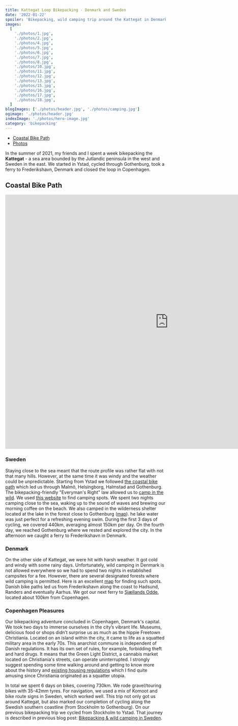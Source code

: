 ```yaml
---
title: Kattegat Loop Bikepacking - Denmark and Sweden
date: '2022-01-22'
spoiler: 'Bikepacking, wild camping trip around the Kattegat in Denmark and Sweden. Cycling through Malmö, Gothenburg, Aarhus and Copenhagen.'
images:
  [
    './photos/1.jpg',
    './photos/2.jpg',
    './photos/4.jpg',
    './photos/5.jpg',
    './photos/6.jpg',
    './photos/7.jpg',
    './photos/8.jpg',
    './photos/10.jpg',
    './photos/11.jpg',
    './photos/12.jpg',
    './photos/13.jpg',
    './photos/15.jpg',
    './photos/16.jpg',
    './photos/17.jpg',
    './photos/18.jpg',
  ]
blogImages: ['./photos/header.jpg', './photos/camping.jpg']
ogimage: './photos/header.jpg'
indexImage: './photos/hero-image.jpg'
category: 'bikepacking'
---
```


- [Coastal Bike Path](#coastal-bike-path)
- [Photos](#image-gallery)

<MakeItBigContainer>
  <ImageComponent
    image={props.frontmatter.blogImages[0]}
    alt="Sweden"
  ></ImageComponent>
</MakeItBigContainer>

In the summer of 2021, my friends and I spent a week bikepacking the **Kattegat** - a sea area bounded by the Jutlandic peninsula in the west and Sweden in the east. We started in Ystad, cycled through Gothenburg, took a ferry to Frederikshavn, Denmark and closed the loop in Copenhagen.

## Coastal Bike Path

<MakeItBigContainer>
  <LazyIframe height="800px">
    <iframe
      src="https://www.komoot.com/tour/1070028115/embed?profile=1"
      width="1024"
      height="800"
      frameborder="0"
      scrolling="no"
      loading="lazy"
      style="margin: 0;"
    ></iframe>
  </LazyIframe>
</MakeItBigContainer>

### Sweden

Staying close to the sea meant that the route profile was rather flat with not that many hills. However, at the same time it was windy and the weather could be unpredictable. Starting from Ystad we followed [the coastal bike path](https://visitsweden.com/what-to-do/nature-outdoors/biking/swedens-best-cycling-routes/) which led us through Malmö, Helsingborg, Halmstad and Gothenburg. The bikepacking-friendly "Everyman's Right" law allowed us to [camp in the wild](/bikepacking-in-sweden/#wild-camping). We used [this website](https://campwild.org/) to find camping spots. We spent two nights camping close to the sea, waking up to the sound of waves and brewing our morning coffee on the beach. We also camped in the wilderness shelter located at the lake in the forest close to Gothenburg ([map](https://map.campwild.org/places/4112)). he lake water was just perfect for a refreshing evening swim. During the first 3 days of cycling, we covered 440km, averaging almost 150km per day. On the fourth day, we reached Gothenburg where we rested and explored the city. In the afternoon we caught a ferry to Frederikshavn in Denmark.

<MakeItBigContainer>
  <ImageComponent
    image={props.frontmatter.blogImages[1]}
    alt="Camping at the sea"
    isRow
  ></ImageComponent>
  <Container>
    <Column>
      <ImageComponent
        image={props.frontmatter.images[2]}
        alt="Gravel"
      ></ImageComponent>
    </Column>
    <Column>
      <ImageComponent
        image={props.frontmatter.images[10]}
        alt="Coffee break"
      ></ImageComponent>
    </Column>
  </Container>
</MakeItBigContainer>

### Denmark

On the other side of Kattegat, we were hit with harsh weather. It got cold and windy with some rainy days. Unfortunately, wild camping in Denmark is not allowed everywhere so we had to spend two nights in established campsites for a fee. However, there are several designated forests where wild camping is permitted. Here is an excellent [map](https://udinaturen.dk/map-page?scIds=1150,1303,1153&ffId=2468) for finding such spots. Danish bike paths led us from Frederikshavn along the coast to Hadsund, Randers and eventually Aarhus. We got our next ferry to [Sjællands Odde](https://www.google.com/maps/place/4583+Sj%C3%A6llands+Odde,+Denmark/@56.2359695,11.2544575,8.09z/data=!4m5!3m4!1s0x464db64c0f413e79:0x26a6d2afd1db110a!8m2!3d55.9671697!4d11.3667297), located about 100km from Copenhagen.

### Copenhagen Pleasures

Our bikepacking adventure concluded in Copenhagen, Denmark's capital. We took two days to immerse ourselves in the city’s vibrant life. Museums, delicious food or shops didn’t surprise us as much as the hippie Freetown Christiania. Located on an island within the city, it came to life as a squatted military area in the early 70s. This anarchist commune is independent of Danish regulations. It has its own set of rules, for example, forbidding theft and hard drugs. It means that the Green Light District, a cannabis market located on Christiania's streets, can operate uninterrupted. I strongly suggest spending some time walking around and getting to know more about the history and [existing housing regulations](https://www.atlasobscura.com/articles/if-you-want-to-live-in-a-copenhagen-commune-get-ready-for-red-tape) which I find quite amusing since Christiania originated as a squatter utopia.

In total we spent 6 days on bikes, covering 730km. We rode gravel/touring bikes with 35-42mm tyres. For navigation, we used a mix of Komoot and bike route signs in Sweden, which worked well. This trip not only got us around Kattegat, but also marked our completion of cycling along the Swedish southern coastline (from Stockholm to Gothenburg). On our previous bikepacking trip we cycled from Stockholm to Ystad. That journey is described in previous blog post: [Bikepacking & wild camping in Sweden](/bikepacking-in-sweden/).

<ImageGallery images={props.frontmatter.images}></ImageGallery>
